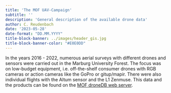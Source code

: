 ```yaml
---
title: 'The MOF UAV-Campaign'
subtitle: ''
description: 'General description of the available drone data'
author: C. Reudenbach
date: '2023-05-28'
date-format: "DD.MM.YYYY"
title-block-banner: ../images/header_gis.jpg
title-block-banner-color: "#E0E0DD"
---
```




In the years 2016 - 2022, numerous aerial surveys with different drones and sensors were carried out in the Marburg University Forest.  The focus was on low-budget equipment, i.e. off-the-shelf consumer drones with RGB cameras or action cameras like the GoPro or gitup/mapir. There were also individual flights with the Altum sensor and the L1 Zenmuse. 
This data and the products can be found on the [MOF droneDB web server](http://137.248.191.201:5000/r/mof). 